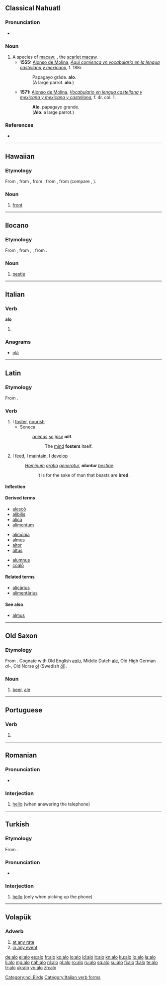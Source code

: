 {{also|Alo|alo-|-alo|álo|aló|alò|á-lô}}
==Classical Nahuatl==
{{rfi}}
{{wikipedia|Scarlet macaw}}
{{wikispecies|Ara macao}}
===Pronunciation===
* {{IPA|/ˈalo/|lang=nci}}

===Noun===
{{nci-noun|a|pl=alomeh}}

# A species of [[macaw]]; {{taxlink|Ara macao|species}}, the [[scarlet macaw]].
#* '''1555:''' [[w:Alonso de Molina|Alonso de Molina]], ''[[w:Aquí comiença un vocabulario en la lengua castellana y mexicana|Aqui comienca vn vocabulario en la lengua castellana y mexicana]]'', f. 188r.
#*: Papagayo grãde. '''alo'''.
#*: (A large parrot. '''alo'''.)
#* '''1571:''' [[w:Alonso de Molina|Alonso de Molina]], ''[[w:Vocabulario en lengua castellana y mexicana y mexicana y castellana|Vocabulario en lengua castellana y mexicana y mexicana y castellana]]'', f. 4r. col. 1.
#*: '''Alo'''. papagayo grande.
#*: ('''Alo'''. a large parrot.)

===References===
* {{reference-book |author=[[w:Alonso de Molina|Alonso de Molina]] |year=2008 |title=[[w:Vocabulario en lengua castellana y mexicana y mexicana y castellana|Vocabulario en lengua castellana y mexicana y mexicana y castellana]] (1571) |publisher=Editorial Porrúa |pages=4}}

[[Category:nci:Birds]]

----

==Hawaiian==

===Etymology===
From {{etyl|poz-pol-pro|haw}} {{recons|qaro|lang=poz-pol-pro}}, from {{etyl|poz-oce-pro|haw}} {{recons|qarop|lang=poz-oce-pro}}, from {{etyl|pqe-pro|haw}}, from {{etyl|poz-cet-pro|haw}}, from {{etyl|poz-pro|haw}} {{recons|qadəp|lang=poz-pro}} (compare {{etyl|id|-}} {{term|lang=id|hadap}}, {{etyl|ms|-}} {{term|lang=ms|hadap}}).

===Noun===
{{head|haw|noun}}

# [[front]] {{gloss|facing side}}

----

==Ilocano==

===Etymology===
From {{etyl|phi-pro|ilo}}, from {{etyl|poz-pro|ilo}} {{recons|qahəlu|lang=poz-pro}}, {{recons|laqəlu|lang=poz-pro}}, from {{etyl|map-pro|ilo}} {{recons|qaSəlu|lang=map-pro}}.

===Noun===
{{head|ilo|noun}}

# [[pestle]] {{gloss|instrument used with a mortar to grind things}}

----

==Italian==

===Verb===
'''alo'''

# {{conjugation of|alare||1|s|pres|ind|lang=it}}

===Anagrams===
* [[olà#Italian|olà]]

[[Category:Italian verb forms]]

----

==Latin==

===Etymology===
From {{etyl|ine-pro|la}} {{recons|al-||grow, nourish|lang=ine-pro}}.

===Verb===
{{la-verb|alo|alō|alere|alere|alui|aluī|altum|altum|sup2=alitum}}

# I [[foster]], [[nourish]]
#* Seneca
#*: ''[[Animus|animus]] [[se]] [[ipse]] '''alit'''''.
#*:: The [[mind]] '''fosters''' itself.
# I [[feed]], I [[maintain]], I [[develop]]
#: ''[[homo|Hominum]] [[gratia]] [[genero|generatur]], '''aluntur''' [[bestia|bestiae]].''
#:: It is for the sake of man that beasts are '''bred'''.

====Inflection====
{{la-conj-3rd|al|alu|alt}}

====Derived terms====
{{top3}}
* [[alesco|alescō]]
* [[alibilis]]
* [[alica]]
* [[alimentum]]
{{mid3}}
* [[alimonia|alimōnia]]
* [[almus]]
* [[altor]]
* [[altus]]
{{mid3}}
* [[alumnus]]
* [[coalo|coalō]]
{{bottom}}

====Related terms====
* [[alicarius|alicārius]]
* [[alimentarius|alimentārius]]

====See also====
* [[almus]]

----

==Old Saxon==

===Etymology===
From {{etyl|gem-pro|osx}} {{recons|alu|lang=gem-pro}}.  Cognate with Old English ''[[ealu]]'', Middle Dutch [[ale]], Old High German ''al-'', Old Norse [[ǫl]] (Swedish [[öl]]).

===Noun===
{{osx-noun|g=n}}

# [[beer]], [[ale]]

----

==Portuguese==

===Verb===
{{pt-verb-form}}

# {{pt-verb form of|alar|ar|indicative|present|singular|first}}

----

==Romanian==

===Pronunciation===
* {{IPA|/a'lo/|lang=ro}}

===Interjection===
{{head|ro|interjection}}

# [[hello]] (when answering the telephone)

{{tbot entry|Romanian|hello|2010|July|ro}}

----

==Turkish==

===Etymology===
From {{etyl|fr|tr}} {{term|allô|lang=fr}}.

===Pronunciation===
* {{IPA|ʌlɒ|lang=tr}}

===Interjection===
{{head|tr|interjection}}

# [[hello]] (only when picking up the phone)

----

==Volapük==

===Adverb===
{{head|vo|adverb}}

# [[at any rate]]
# [[in any event]]

[[de:alo]]
[[el:alo]]
[[es:alo]]
[[fr:alo]]
[[ko:alo]]
[[io:alo]]
[[id:alo]]
[[it:alo]]
[[kn:alo]]
[[ku:alo]]
[[lo:alo]]
[[la:alo]]
[[li:alo]]
[[mg:alo]]
[[nah:alo]]
[[nl:alo]]
[[pl:alo]]
[[ro:alo]]
[[ru:alo]]
[[sq:alo]]
[[su:alo]]
[[fi:alo]]
[[tl:alo]]
[[te:alo]]
[[tr:alo]]
[[uk:alo]]
[[vo:alo]]
[[zh:alo]]